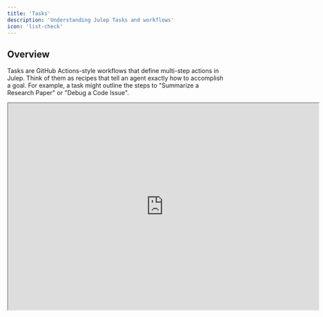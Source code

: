 ```yaml
---
title: 'Tasks'
description: 'Understanding Julep Tasks and workflows'
icon: 'list-check'
---
```


## Overview

Tasks are GitHub Actions-style workflows that define multi-step actions in Julep. Think of them as recipes that tell an agent exactly how to accomplish a goal. For example, a task might outline the steps to "Summarize a Research Paper" or "Debug a Code Issue".

<Frame>
  <iframe 
  src="https://www.loom.com/embed/c5cda67936254465aaff4548245b3e13?hideEmbedTopBar=true" 
  alt="Tasks in action" 
  width="720" 
  height="480"  
  allow="autoplay; encrypted-media" 
  allowfullscreen
  />
</Frame>

Here are some of the key features of tasks:

- Connect multiple AI operations seamlessly
- Make decisions based on intermediate results
- Run operations in parallel for efficiency
- Integrate with external tools and APIs
- Maintain state throughout execution

## Components

A task consists of several key components which can be broadly classified into:

### Input Schema

```yaml YAML
name: Summarize Document
description: Create a concise summary of any document
input_schema:
  type: object
  properties:
    document_text:
      type: string
      description: The text to summarize
```

### Tools

Tools are functions that can be used by an agent to perform tasks. Julep supports:

- [User-defined functions](/concepts/tools#user-defined-functions)
- [System tools](/concepts/tools#system-tools)
- [Integrations](/concepts/tools#integration-tools)
- [API calls](/concepts/tools#api-call-tools)

Learn more about tools [here](/concepts/tools).

```yaml YAML
tools:
- name: internet_search
  description: Performs an internet search using Brave
  type: integration
  integration:
    provider: brave
    method: search
    setup:
      api_key: <BRAVE_API_KEY>
```

### Sub-Workflows

A task can be made up of multiple sub-workflows. These sub-workflows can be named and can be used to break down complex tasks into smaller, more manageable pieces.

```yaml YAML
name: Summarize Document
description: Create a concise summary of any document

sample_sub_workflow:
- prompt: |-
    $ f'Tell me a joke about {steps[0].input.topic}:'

main:
- workflow: sample_sub_workflow
  arguments:
    topic: AI
```

<Info>
  You can learn more about sub-workflows [here](/advanced/types-of-task-steps#subworkflow-step).
</Info>

### Steps

<Note>
  We use tasks and workflows interchangeably. They are the same except Julep's branding reflects tasks.
</Note>

Below is a table of all the steps that can be used in a task.

| Name          | Description                                                                 |
|---------------|-----------------------------------------------------------------------------|
| [Tool Call](/advanced/types-of-task-steps#tool-call-step) | Execute tools defined in the task |
| [Prompt](/advanced/types-of-task-steps#prompt-step) | Send messages to the AI model |
| [Evaluate](/advanced/types-of-task-steps#evaluate-step) | Perform calculations or data manipulation |
| [Wait for Input](/advanced/types-of-task-steps#wait-for-input-step) | Pause workflow for user input |
| [Subworkflow](/advanced/types-of-task-steps#subworkflow-step) | Execute a subworkflow |
| [Set](/advanced/types-of-task-steps#set-step) | Store values for later use |
| [Get](/advanced/types-of-task-steps#get-step) | Retrieve values from storage |
| [Foreach](/advanced/types-of-task-steps#foreach-step) | Iterate over a collection |
| [Map-reduce](/advanced/types-of-task-steps#map-reduce-step) | Process collections in parallel |
| [Switch](/advanced/types-of-task-steps#switch-step) | Multiple condition handling |
| [If-else](/advanced/types-of-task-steps#if-else-step) | Conditional execution |
| [Sleep](/advanced/types-of-task-steps#sleep-step) | Pause execution |
| [Return](/advanced/types-of-task-steps#return-step) | Return values from workflow |
| [Yield](/advanced/types-of-task-steps#yield-step) | Execute subworkflows |
| [Log](/advanced/types-of-task-steps#log-step) | Log messages or specific values |
| [Error](/advanced/types-of-task-steps#error-step) | Handle errors by specifying an error message |

> You can learn more about workflow steps as to how they work in the [Workflow Steps](/advanced/types-of-task-steps) section.

### Context Variables

Tasks have access to three types of context:

#### Input Variables
Access input parameters:
```yaml YAML
- prompt: $ f'Hello {steps[0].input.user_name}'
```

#### Step Results
Use outputs from previous steps:
```yaml YAML
- evaluate: $ len(_.search_results)
- if: $ _.count > 0
```
<Accordion title="How to access the input and output of a step">

In any step, you can access the input and output of a step using the `steps[index].output` or `steps[index].input` variable. For example:

```yaml
- evaluate:
    topic: $ steps[0].input.topic
```

```yaml
- evaluate:
    topic: $ steps[0].output.topic
```

In Julep, the steps are indexed from 0. So the first step is `steps[0]` and the second step is `steps[1]` and so on.
Furthermore the first step input is nothing but the task input and the last step output is nothing but the output of the task.
</Accordion>

<Note>
To learn more about how to use the `$` variable and new syntax, please refer to the [New Syntax](/advanced/new-syntax) section.
</Note>

#### Environment Context
Access agent and session data:
```yaml YAML
- prompt: $ f'Agent {agent.name} is helping you'
```

<Info>
  Input schemas help catch errors early by validating all inputs before execution starts.
</Info>

Here's how these components work together:

```yaml YAML
name: Process Customer Feedback
description: Analyze and categorize customer feedback
input_schema:
  type: object
  required: ["feedback_text"]
  properties:
    feedback_text:
      type: string
    sentiment_analysis:
      type: boolean
      default: true

tools:
- name: get_weather_info
  type: integration  
  integration:
    provider: weather
    setup:
      api_key: OPENWEATHERMAP_API_KEY

main:
- tool: get_weather_info
  arguments:
    location: $ steps[0].input.location

- prompt: |-
    $ f"""The weather in {steps[0].output.location} is the following:
    {steps[0].output.weather}
    
    <task>
    Analyze the weather and provide a summary of the weather in the location. Include some recommendations on what to wear based on the weather.
    </task>
    """
```

> Learn more about tools [here](/concepts/tools).

### Metadata

Metadata is a key-value pair that can be used to categorize and filter tasks.

## How to Use Tasks ?

### Creating a Task

Here's a simple task that summarizes a document and checks if the summary is too long. We first define the task in a YAML file and then create it using the Julep SDK.

<CodeGroup>

```yaml task.yaml
name: Summarize Document
description: Create a concise summary of any document
input_schema:
  type: object
  properties:
    document_text:
      type: string
      description: The text to summarize

main:
  - prompt: |-
      $ f'''Analyze the following text and create a summary:
      {steps[0].input.document_text}'''
    unwrap: true
  - evaluate:
      too_long: $ len(_) > 500
  - if: $ _.too_long
    then:
      prompt: |-
        $ f'''Make the summary more concise:
        {steps[0].output}'''
      unwrap: true
    else: 
      evaluate:
        content: $ steps[0].output
```

```python main.py
import yaml
import os

task_def = yaml.safe_load(open("task.yaml"))

task = client.tasks.create(
    agent_id="agent_id",
    **task_def
)
```

```javascript index.js


// Create a task
import yaml from "yaml";
import fs from "fs";

const task_definition = yaml.parse(fs.readFileSync("task.yaml", "utf8"));

async function createTask(agentId) {
  const task = await client.tasks.create(agentId, task_definition);
  return task;
}
```
</CodeGroup>

<Tip>
    Check out the API reference [here](/api-reference/tasks) or SDK reference (Python [here](/sdks/python/reference#tasks) or JavaScript [here](/sdks/nodejs/reference#tasks) for more details on different operations you can perform on tasks.
</Tip>


### Executing a Task

Here's how to execute a task:

<CodeGroup>
```python Python
# Execute a task
execution = client.executions.create(
  task_id=task.id,
  input={
      "document_text": "This is a sample document"
  }
)

# Monitor progress
while True:
  result = client.executions.get(execution.id)
  if result.status in ["succeeded", "failed"]:
      break
  time.sleep(1)
```

```javascript Node.js
// Execute a task
async function executeTask(taskId) {
  const execution = await client.executions.create(taskId, {
    input: { idea: "A cat who learns to fly" },
  });

  while (true) {
    const result = await client.executions.get(execution.id);
    console.log(result.status, result.output);

    if (result.status === "succeeded" || result.status === "failed") {
      // 📦 Once the execution is finished, retrieve the results
      if (result.status === "succeeded") {
        console.log(result.output);
      } else {
        throw new Error(result.error);
      }
      break;
    }

    await new Promise((resolve) => setTimeout(resolve, 1000));
  }
}
```
</CodeGroup>

<Tip>
    Check out the API reference [here](/api-reference/executions) or SDK reference (Python [here](/sdks/python/reference#executions) or JavaScript [here](/sdks/nodejs/reference#executions) for more details on different operations you can perform on tasks.
</Tip>

## Relationship to Other Concepts

This section will help you understand how tasks relate to other concepts in Julep.

### Agents

Julep agents can power tasks by providing memory, context, or tools. Tasks are multi-step workflows designed for complex, automated execution. Whenever you create a task, you can associate it with an agent if you want to leverage that agent's capabilities. Unlike sessions, tasks are not meant for real-time interaction; they run through a defined workflow to achieve a goal.

For example:

<CodeGroup>
```python Python
import yaml

# Create an agent
agent = client.agents.create(
  name="Customer Support Agent",
  about="An agent that handles customer support requests",
  model="gpt-4o",
)

# Add a tool to the agent
client.agents.tools.create(
  agent_id=agent.id,
  **yaml.safe_load("""
  name: send_email
  type: integration
  integration:
    provider: email
    method: send
    setup:
      host: "smtp.example.com"
      port: 587
      user: "your_username"
      password: "your_password"
  """),
)

# Create a task that inherits this tool
task = client.tasks.create(
  agent_id=agent.id,
  **yaml.safe_load("""
    name: Handle Support Request

    # Make sure to set this to true if you want to inherit tools from the agent
    inherit_tools: true

    input_schema:
      type: object
      properties:
        customer_email:
          type: string
          description: The email of the customer
        subject:
          type: string
        body:
          type: string
          description: The body of the email

    main:
    - prompt:
      - role: system
        content: You are a customer support agent who works for Julep AI. You will be given a support request from a customer. You will need to handle the request by sending a reply email to the customer.
      - role: user
        content: |-
          $ f"""Handle the support request from this email: {steps[0].input.customer_email}
          The subject of the email is this:
          {steps[0].input.subject}

          ---

          The body of the email is this:
          {steps[0].input.body}
          """
      unwrap: true

    - tool: send_email
      arguments:
        to: $ steps[0].input.customer_email
        from: "support@julep.ai"
        subject: "$ f'Re: {steps[0].input.subject}'"
        body: $ steps[0].output
  """)
)
```

```javascript Node.js
// Create an agent
const agent = await client.agents.create({ 
  name: "Customer Support Agent",
  about: "An agent that handles customer support requests",
  model: "gpt-4o",
  });

// Add a tool to the agent
await client.agents.tools.create(
  agent.id,
  yaml.parse(`
    name: send_email
    type: integration
    integration:
      provider: email
      method: send
      setup:
        host: "smtp.example.com"
        port: 587
        user: "your_username"
        password: "your_password"
  `)
);

// Create a task that inherits this tool
const task = await client.tasks.create(
  agent.id, 
  yaml.parse(`
    name: Handle Support Request

    # Make sure to set this to true if you want to inherit tools from the agent
    inherit_tools: true

    input_schema:
      type: object
      properties:
        customer_email:
          type: string
          description: The email of the customer
        subject:
          type: string
        body:
          type: string
          description: The body of the email

    main:
    - prompt:
      - role: system
        content: You are a customer support agent who works for Julep AI. You will be given a support request from a customer. You will need to handle the request by sending a reply email to the customer.
      - role: user
        content: |-
          $ f"""Handle the support request from this email: {steps[0].input.customer_email}
          The subject of the email is this:
          {steps[0].input.subject}

          ---

          The body of the email is this:
          {steps[0].input.body}
          """
      unwrap: true

    - tool: send_email
      arguments:
        to: $ steps[0].input.customer_email
        from: "support@julep.ai"
        subject: "$ f'Re: {steps[0].input.subject}'"
        body: $ steps[0].output
  `)
);
```
</CodeGroup>

### Tools

Task can leverage tools to perform complex operations. There are 2 ways of defining tools for tasks:

1. Associate a tool with an agent, and inherit it in the task definition by setting `inherit_tools` to `true` while creating the task. Example:

<CodeGroup>
```python Python
client.agents.tools.create(
  agent_id="agent_id",
  **yaml.safe_load("""
    name: get_weather_info
    type: integration
    integration:
      provider: weather
      setup:
        api_key: "your_openweathermap_api_key"
  """)

task = client.tasks.create(
  agent_id="agent_id",
  **yaml.safe_load("""
    name: Get Weather Info
    inherit_tools: true
    main:
      - tool: get_weather_info
        arguments:
          location: New York
  """)
)
```

```javascript Node.js
await client.agents.tools.create(
  agent.id,
  yaml.parse(`
    name: get_weather_info
    type: integration
    integration:
      provider: weather
      setup:
        api_key: "your_openweathermap_api_key"
  `)
);

task = await client.tasks.create(
  agent.id,
  yaml.parse(`
    name: Get Weather Info
    inherit_tools: true
    main:
      - tool: get_weather_info
        arguments:
          location: New York
  `)
);
```
</CodeGroup>

2. Define a tool in the task definition. Example:

<CodeGroup>
```python Python
task = client.tasks.create(
  agent_id="agent_id",
  **yaml.safe_load("""
    name: Get Weather Info
    tools:
    - name: get_weather_info
      type: integration
      integration:
        provider: weather
        setup:
          api_key: "your_openweathermap_api_key"
    main:
      - tool: get_weather_info
        arguments:
          location: New York
  """)
)
```

```javascript Node.js
task = await client.tasks.create(
  agent.id,
  yaml.parse(`
    name: Get Weather Info
    tools:
    - name: get_weather_info
      type: integration
      integration:
        provider: weather
        setup:
          api_key: "your_openweathermap_api_key"
    main:
      - tool: get_weather_info
        arguments:
          location: New York
  `)
);
```
</CodeGroup>

When you define a tool in the task definition, it is available to all steps in that task only. On the other hand, when you associate a tool with an agent, it is available to all the Tasks associated with that agent.

## Best Practices

<CardGroup cols={3}>
  <Card title="Keep Tasks Focused" icon="bullseye">
    <ul>
      <li>1. **Purpose**: Each task should have a single, clear purpose</li>
      <li>2. **Subtasks**: Break complex workflows into smaller subtasks</li>
    </ul>
  </Card>

  <Card title="Handle Errors Gracefully" icon="shield-check">
    <ul>
      <li>1. **Error Handling**: Use try/catch blocks for error-prone operations</li>
      <li>2. **Error Messages**: Provide helpful error messages</li>
      <li>3. **Fallback Options**: Include fallback options where appropriate</li>
    </ul>
  </Card>

  <Card title="Optimize Performance" icon="gauge">
    <ul>
      <li>1. **Parallel Execution**: Use parallel execution when steps are independent</li>
      <li>2. **Map-Reduce**: Use map-reduce to run steps in parallel</li>
    </ul>
  </Card>
</CardGroup>

## Next Steps

- [Workflow Steps](/advanced/types-of-task-steps) - Learn about all available step types
- [Tools](/concepts/tools) - Learn about tools and how to use them in tasks
- [Sessions](/concepts/sessions) - Learn about sessions and how to use them in tasks